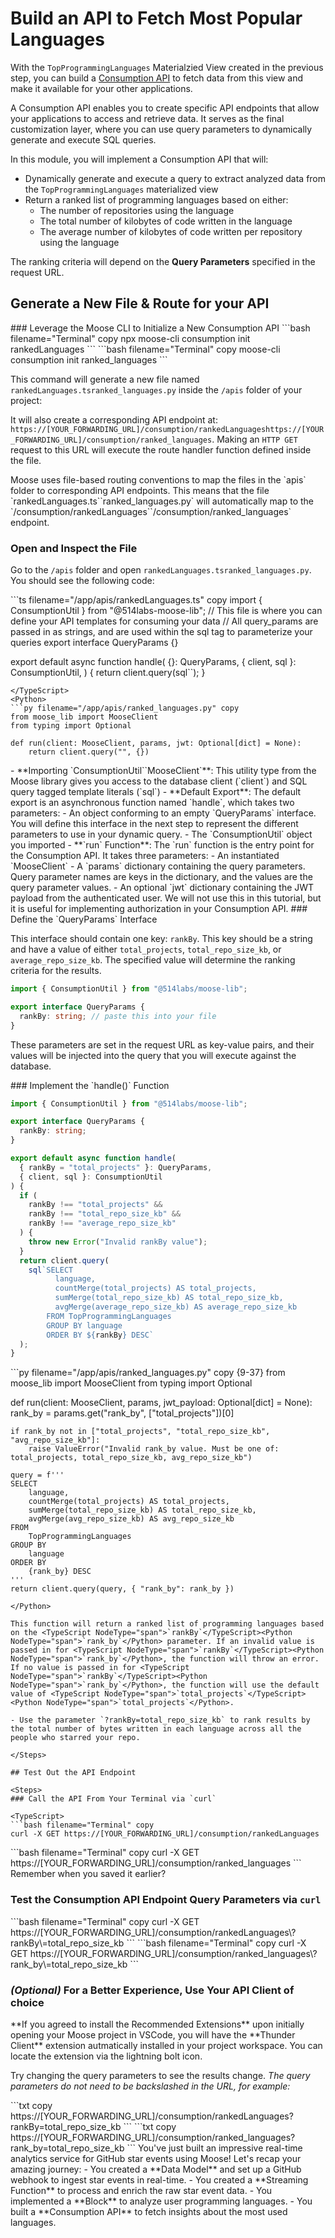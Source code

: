 
# Build an API to Fetch Most Popular Languages

<LanguageSwitcher />

With the `TopProgrammingLanguages` Materialzied View created in the previous step, you can build a [Consumption API](/consumption-apis) to fetch data from this view and make it available for your other applications.

<Callout type="info">
  A Consumption API enables you to create specific API endpoints that allow your
  applications to access and retrieve data. It serves as the final customization
  layer, where you can use query parameters to dynamically generate and execute
  SQL queries.
</Callout>

In this module, you will implement a Consumption API that will:

- Dynamically generate and execute a query to extract analyzed data from the `TopProgrammingLanguages` materialized view
- Return a ranked list of programming languages based on either:
  - The number of repositories using the language
  - The total number of kilobytes of code written in the language
  - The average number of kilobytes of code written per repository using the language

The ranking criteria will depend on the **Query Parameters** specified in the request URL.

## Generate a New File & Route for your API

<Steps>
### Leverage the Moose CLI to Initialize a New Consumption API

<TypeScript>
```bash filename="Terminal" copy
npx moose-cli consumption init rankedLanguages
```
</TypeScript>

<Python>
```bash filename="Terminal" copy
moose-cli consumption init ranked_languages
```
</Python>

This command will generate a new file named <TypeScript NodeType="span">`rankedLanguages.ts`</TypeScript><Python NodeType="span">`ranked_languages.py`</Python> inside the `/apis` folder of your project:

<TypeScript>
<FileTree>
  <FileTree.Folder name="app" open>
    <FileTree.Folder name="apis" open>
      <FileTree.File name="rankedLanguages.ts" />
    </FileTree.Folder>
  </FileTree.Folder>
</FileTree>
</TypeScript>

<Python>
<FileTree>
  <FileTree.Folder name="app" open>
    <FileTree.Folder name="apis" open>
      <FileTree.File name="ranked_languages.py" />
    </FileTree.Folder>
  </FileTree.Folder>
</FileTree>
</Python>

It will also create a corresponding API endpoint at: <TypeScript NodeType="span">`https://[YOUR_FORWARDING_URL]/consumption/rankedLanguages`</TypeScript><Python NodeType="span">`https://[YOUR_FORWARDING_URL]/consumption/ranked_languages`</Python>. Making an `HTTP GET` request to this URL will execute the route handler function defined inside the file.

<Callout type="info" title="Consumption API Routing">
  Moose uses file-based routing conventions to map the files in the `apis`
  folder to corresponding API endpoints. This means that the file
  <TypeScript NodeType="span">`rankedLanguages.ts`</TypeScript><Python NodeType="span">`ranked_languages.py`</Python> will automatically map to the
  <TypeScript NodeType="span">`/consumption/rankedLanguages`</TypeScript><Python NodeType="span">`/consumption/ranked_languages`</Python> endpoint.
</Callout>

### Open and Inspect the File

Go to the `/apis` folder and open <TypeScript NodeType="span">`rankedLanguages.ts`</TypeScript><Python NodeType="span">`ranked_languages.py`</Python>. You should see the following code:

<TypeScript>
```ts filename="/app/apis/rankedLanguages.ts" copy
import { ConsumptionUtil } from "@514labs-moose-lib";
// This file is where you can define your API templates for consuming your data
// All query_params are passed in as strings, and are used within the sql tag to parameterize your queries
export interface QueryParams {}

export default async function handle(
  {}: QueryParams,
  { client, sql }: ConsumptionUtil,
) {
  return client.query(sql``);
}
```
</TypeScript>
<Python>
```py filename="/app/apis/ranked_languages.py" copy
from moose_lib import MooseClient
from typing import Optional

def run(client: MooseClient, params, jwt: Optional[dict] = None):
    return client.query("", {})

```
</Python>


<Callout type="info" title="Consumption API Structure">
- **Importing <TypeScript NodeType="span">`ConsumptionUtil`</TypeScript><Python NodeType="span">`MooseClient`</Python>**: This utility type from the Moose library gives you access to the database client (`client`) <TypeScript NodeType="span">and SQL query tagged template literals (`sql`)</TypeScript>
<TypeScript>
- **Default Export**: The default export is an asynchronous function named `handle`, which takes two parameters: 
  - An object conforming to an empty `QueryParams` interface. You will define this interface in the next step to represent the different parameters to use in your dynamic query. 
  - The `ConsumptionUtil` object you imported
</TypeScript>
<Python>
- **`run` Function**: The `run` function is the entry point for the Consumption API. It takes three parameters: 
  - An instantiated `MooseClient`
  - A `params` dictionary containing the query parameters. Query parameter names are keys in the dictionary, and the values are the query parameter values.
  - An optional `jwt` dictionary containing the JWT payload from the authenticated user. We will not use this in this tutorial, but it is useful for implementing authorization in your Consumption API.
</Python>
</Callout>

<TypeScript>
### Define the `QueryParams` Interface

This interface should contain one key: `rankBy`. This key should be a string and have a value of either `total_projects`, `total_repo_size_kb`, or `average_repo_size_kb`. The specified value will determine the ranking criteria for the results.

```ts filename="app/apis/mostUsedLanguages.ts" copy {5-6}
import { ConsumptionUtil } from "@514labs/moose-lib";

export interface QueryParams {
  rankBy: string; // paste this into your file
}
```

These parameters are set in the request URL as key-value pairs, and their values will be injected into the query that you will execute against the database.
</TypeScript>

<TypeScript>
### Implement the `handle()` Function

```ts filename="/app/apis/rankedLanguages.ts" copy {9-37}
import { ConsumptionUtil } from "@514labs/moose-lib";

export interface QueryParams {
  rankBy: string;
}

export default async function handle(
  { rankBy = "total_projects" }: QueryParams,
  { client, sql }: ConsumptionUtil
) {
  if (
    rankBy !== "total_projects" &&
    rankBy !== "total_repo_size_kb" &&
    rankBy !== "average_repo_size_kb"
  ) {
    throw new Error("Invalid rankBy value");
  }
  return client.query(
    sql`SELECT 
          language, 
          countMerge(total_projects) AS total_projects, 
          sumMerge(total_repo_size_kb) AS total_repo_size_kb, 
          avgMerge(average_repo_size_kb) AS average_repo_size_kb 
        FROM TopProgrammingLanguages 
        GROUP BY language 
        ORDER BY ${rankBy} DESC`
  );
}
```
</TypeScript>

<Python>
```py filename="/app/apis/ranked_languages.py" copy {9-37}
from moose_lib import MooseClient
from typing import Optional

def run(client: MooseClient, params, jwt_payload: Optional[dict] = None):
    rank_by = params.get("rank_by", ["total_projects"])[0] 

    if rank_by not in ["total_projects", "total_repo_size_kb", "avg_repo_size_kb"]:
        raise ValueError("Invalid rank_by value. Must be one of: total_projects, total_repo_size_kb, avg_repo_size_kb")
    
    query = f'''
    SELECT 
        language, 
        countMerge(total_projects) AS total_projects, 
        sumMerge(total_repo_size_kb) AS total_repo_size_kb, 
        avgMerge(avg_repo_size_kb) AS avg_repo_size_kb 
    FROM 
        TopProgrammingLanguages 
    GROUP BY 
        language 
    ORDER BY 
        {rank_by} DESC
    '''
    return client.query(query, { "rank_by": rank_by })
```
</Python>

This function will return a ranked list of programming languages based on the <TypeScript NodeType="span">`rankBy`</TypeScript><Python NodeType="span">`rank_by`</Python> parameter. If an invalid value is passed in for <TypeScript NodeType="span">`rankBy`</TypeScript><Python NodeType="span">`rank_by`</Python>, the function will throw an error. If no value is passed in for <TypeScript NodeType="span">`rankBy`</TypeScript><Python NodeType="span">`rank_by`</Python>, the function will use the default value of <TypeScript NodeType="span">`total_projects`</TypeScript><Python NodeType="span">`total_projects`</Python>.

- Use the parameter `?rankBy=total_repo_size_kb` to rank results by the total number of bytes written in each language across all the people who starred your repo.

</Steps>

## Test Out the API Endpoint

<Steps>
### Call the API From Your Terminal via `curl`

<TypeScript>
```bash filename="Terminal" copy
curl -X GET https://[YOUR_FORWARDING_URL]/consumption/rankedLanguages
```
</TypeScript>
<Python>
```bash filename="Terminal" copy
curl -X GET https://[YOUR_FORWARDING_URL]/consumption/ranked_languages
```
</Python>

<Callout type="warning" title="Don't Forget to Use Your Forwarding URL">
Remember when you saved it earlier?
</Callout>

### Test the Consumption API Endpoint Query Parameters via `curl`

<TypeScript>
```bash filename="Terminal" copy
curl -X GET  https://[YOUR_FORWARDING_URL]/consumption/rankedLanguages\?rankBy\=total_repo_size_kb
```
</TypeScript> 
<Python>
```bash filename="Terminal" copy
curl -X GET  https://[YOUR_FORWARDING_URL]/consumption/ranked_languages\?rank_by\=total_repo_size_kb
```
</Python>

</Steps>

### _(Optional)_ For a Better Experience, Use Your API Client of choice

<Callout type="info" title="VSCode Users">
  **If you agreed to install the Recommended Extensions** upon initially opening
  your Moose project in VSCode, you will have the **Thunder Client** extension
  autmatically installed in your project workspace. You can locate the extension
  via the lightning bolt icon.
</Callout>

<ZoomImg src="/thunder-client.png" />

Try changing the query parameters to see the results change. _The query parameters do not need to be backslashed in the URL, for example:_

<TypeScript>
```txt copy
https://[YOUR_FORWARDING_URL]/consumption/rankedLanguages?rankBy=total_repo_size_kb
```
</TypeScript>
<Python>
```txt copy
https://[YOUR_FORWARDING_URL]/consumption/ranked_languages?rank_by=total_repo_size_kb
```
</Python>

<Callout type="success" title="Congrats on Completing the Tutorial!">
  You've just built an impressive real-time analytics service for GitHub star
  events using Moose! Let's recap your amazing journey:
  - You created a **Data Model** and set up a GitHub webhook to ingest star
    events in real-time. 
  - You created a **Streaming Function** to process and enrich the raw star event data. 
  - You implemented a **Block** to analyze user programming languages. 
  - You built a **Consumption API** to fetch insights about the most used languages.
</Callout>
